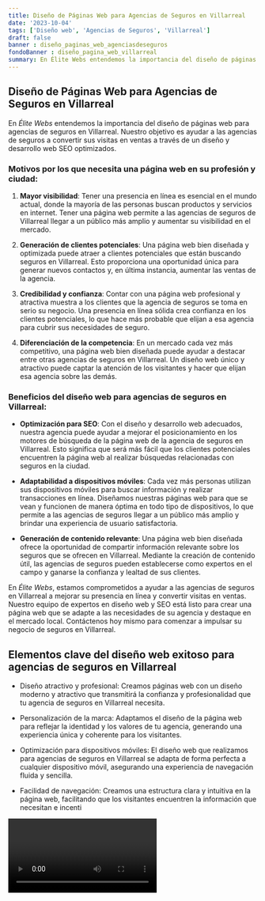 ```yaml
---
title: Diseño de Páginas Web para Agencias de Seguros en Villarreal
date: '2023-10-04'
tags: ['Diseño web', 'Agencias de Seguros', 'Villarreal']
draft: false
banner : diseño_paginas_web_agenciasdeseguros
fondoBanner : diseño_pagina_web_villarreal
summary: En Élite Webs entendemos la importancia del diseño de páginas web para agencias de seguros en Villarreal. Nuestro objetivo es ayudar a las agencias de seguros a convertir sus visitas en ventas a través de un diseño y desarrollo web SEO optimizados.
---
```


## Diseño de Páginas Web para Agencias de Seguros en Villarreal

En *Élite Webs* entendemos la importancia del diseño de páginas web para agencias de seguros en Villarreal. Nuestro objetivo es ayudar a las agencias de seguros a convertir sus visitas en ventas a través de un diseño y desarrollo web SEO optimizados.

### Motivos por los que necesita una página web en su profesión y ciudad:

1. **Mayor visibilidad**: Tener una presencia en línea es esencial en el mundo actual, donde la mayoría de las personas buscan productos y servicios en internet. Tener una página web permite a las agencias de seguros de Villarreal llegar a un público más amplio y aumentar su visibilidad en el mercado.

2. **Generación de clientes potenciales**: Una página web bien diseñada y optimizada puede atraer a clientes potenciales que están buscando seguros en Villarreal. Esto proporciona una oportunidad única para generar nuevos contactos y, en última instancia, aumentar las ventas de la agencia.

3. **Credibilidad y confianza**: Contar con una página web profesional y atractiva muestra a los clientes que la agencia de seguros se toma en serio su negocio. Una presencia en línea sólida crea confianza en los clientes potenciales, lo que hace más probable que elijan a esa agencia para cubrir sus necesidades de seguro.

4. **Diferenciación de la competencia**: En un mercado cada vez más competitivo, una página web bien diseñada puede ayudar a destacar entre otras agencias de seguros en Villarreal. Un diseño web único y atractivo puede captar la atención de los visitantes y hacer que elijan esa agencia sobre las demás.

### Beneficios del diseño web para agencias de seguros en Villarreal:

- **Optimización para SEO**: Con el diseño y desarrollo web adecuados, nuestra agencia puede ayudar a mejorar el posicionamiento en los motores de búsqueda de la página web de la agencia de seguros en Villarreal. Esto significa que será más fácil que los clientes potenciales encuentren la página web al realizar búsquedas relacionadas con seguros en la ciudad.

- **Adaptabilidad a dispositivos móviles**: Cada vez más personas utilizan sus dispositivos móviles para buscar información y realizar transacciones en línea. Diseñamos nuestras páginas web para que se vean y funcionen de manera óptima en todo tipo de dispositivos, lo que permite a las agencias de seguros llegar a un público más amplio y brindar una experiencia de usuario satisfactoria.

- **Generación de contenido relevante**: Una página web bien diseñada ofrece la oportunidad de compartir información relevante sobre los seguros que se ofrecen en Villarreal. Mediante la creación de contenido útil, las agencias de seguros pueden establecerse como expertos en el campo y ganarse la confianza y lealtad de sus clientes.

En *Élite Webs*, estamos comprometidos a ayudar a las agencias de seguros en Villarreal a mejorar su presencia en línea y convertir visitas en ventas. Nuestro equipo de expertos en diseño web y SEO está listo para crear una página web que se adapte a las necesidades de su agencia y destaque en el mercado local. Contáctenos hoy mismo para comenzar a impulsar su negocio de seguros en Villarreal.

<GifSeo />

<Cta />

## Elementos clave del diseño web exitoso para agencias de seguros en Villarreal

- Diseño atractivo y profesional: Creamos páginas web con un diseño moderno y atractivo que transmitirá la confianza y profesionalidad que tu agencia de seguros en Villarreal necesita.

- Personalización de la marca: Adaptamos el diseño de la página web para reflejar la identidad y los valores de tu agencia, generando una experiencia única y coherente para los visitantes.

- Optimización para dispositivos móviles: El diseño web que realizamos para agencias de seguros en Villarreal se adapta de forma perfecta a cualquier dispositivo móvil, asegurando una experiencia de navegación fluida y sencilla.

- Facilidad de navegación: Creamos una estructura clara y intuitiva en la página web, facilitando que los visitantes encuentren la información que necesitan e incenti

<Video />

<CtaBot job='Agencias de Seguros' city='Villarreal'/>

<Gmaps query='Villarreal+españa+maps' />